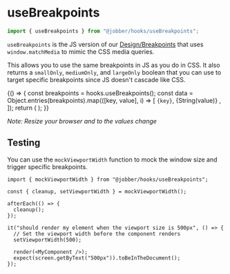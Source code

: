 
<Meta title="Hooks/useBreakpoints" />

# useBreakpoints

```ts
import { useBreakpoints } from "@jobber/hooks/useBreakpoints";
```

`useBreakpoints` is the JS version of our
[Design/Breakpoints](http://localhost:6005/?path=/docs/design-breakpoints--page)
that uses `window.matchMedia` to mimic the CSS media queries.

This allows you to use the same breakpoints in JS as you do in CSS. It also
returns a `smallOnly`, `mediumOnly`, and `largeOnly` boolean that you can use to
target specific breakpoints since JS doesn't cascade like CSS.

<Canvas>
  <Story name="useBreakpoints">
    {() => {
      const breakpoints = hooks.useBreakpoints();
      const data = Object.entries(breakpoints).map(([key, value], i) => [
        <code key={i}>{key}</code>,
        <InlineLabel key={key} color={value ? "green" : "red"}>
          {String(value)}
        </InlineLabel>,
      ]);
      return (
        <Content>
          <DescriptionList data={data} />
        </Content>
      );
    }}
  </Story>
</Canvas>

_Note: Resize your browser and to the values change_

## Testing

You can use the `mockViewportWidth` function to mock the window size and trigger
specific breakpoints.

```tsx
import { mockViewportWidth } from "@jobber/hooks/useBreakpoints";

const { cleanup, setViewportWidth } = mockViewportWidth();

afterEach(() => {
  cleanup();
});

it("should render my element when the viewport size is 500px", () => {
  // Set the viewport width before the component renders
  setViewportWidth(500);

  render(<MyComponent />);
  expect(screen.getByText("500px")).toBeInTheDocument();
});
```
